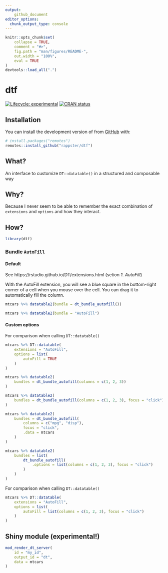 ```yaml
---
output: 
    github_document
editor_options: 
  chunk_output_type: console
---
```


<!-- README.md is generated from README.Rmd. Please edit that file -->

```r
knitr::opts_chunk$set(
    collapse = TRUE,
    comment = "#>",
    fig.path = "man/figures/README-",
    out.width = "100%",
    eval = TRUE
)
devtools::load_all(".")
```

# dtf

<!-- badges: start -->
[![Lifecycle: experimental](https://img.shields.io/badge/lifecycle-experimental-orange.svg)](https://lifecycle.r-lib.org/articles/stages.html#experimental)
[![CRAN status](https://www.r-pkg.org/badges/version/valid)](https://CRAN.R-project.org/package=valid)
<!-- badges: end -->

## Installation

You can install the development version of from [GitHub](https://github.com/) with:

```r
# install.packages("remotes")
remotes::install_github("rappster/dtf")
```

## What?

An interface to customize `DT::datatable()` in a structured and composable way

## Why?

Because I never seem to be able to remember the exact combination of `extensions` and `options` and how they interact.

## How?

```r
library(dtf)
```

### Bundle `AutoFill`

#### Default

See https://rstudio.github.io/DT/extensions.html (setion *1. AutoFill*)

With the AutoFill extension, you will see a blue square in the bottom-right corner of a cell when you mouse over the cell. You can drag it to automatically fill the column.

```r
mtcars %>% datatable2(bundle = dt_bundle_autofill())
```

```r
mtcars %>% datatable2(bundle = "AutoFill")
```

#### Custom options

For comparison when calling `DT::datatable()` 

```r
mtcars %>% DT::datatable(
    extensions = "AutoFill", 
    options = list(
        autoFill = TRUE
    )
)
```

```r
mtcars %>% datatable2(
    bundles = dt_bundle_autofill(columns = c(1, 2, 3))
)
```

```r
mtcars %>% datatable2(
    bundles = dt_bundle_autofill(columns = c(1, 2, 3), focus = "click")
)
```

```r
mtcars %>% datatable2(
    bundles = dt_bundle_autofill(
        columns = c("mpg", "disp"), 
        focus = "click",
        .data = mtcars
    )
)
```

```r
mtcars %>% datatable2(
    bundles = list(
        dt_bundle_autofill(
            .options = list(columns = c(1, 2, 3), focus = "click")
        )
    )
)
```

For comparison when calling `DT::datatable()` 

```r
mtcars %>% DT::datatable(
    extensions = "AutoFill", 
    options = list(
        autoFill = list(columns = c(1, 2, 3), focus = "click")
    )
)
```

## Shiny module (experimental!)

```r
mod_render_dt_server(
    id = "my_id",
    output_id = "dt",
    data = mtcars
)
```
